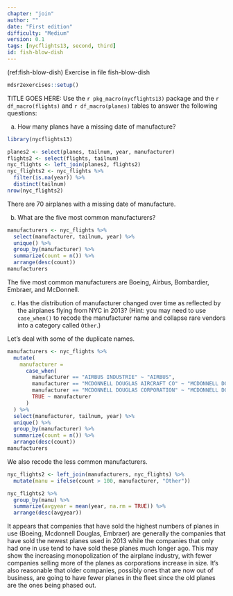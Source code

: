```yaml
---
chapter: "join"
author: ""
date: "First edition"
difficulty: "Medium"
version: 0.1
tags: [nycflights13, second, third]
id: fish-blow-dish 
---
```


(ref:fish-blow-dish) Exercise in file fish-blow-dish

```r
mdsr2exercises::setup()
```

TITLE GOES HERE: Use the `r pkg_macro(nycflights13)` package and the `r df_macro(flights)` and `r df_macro(planes)` tables to answer the following questions:

a. How many planes have a missing date of manufacture?

<!--begin-answer-->
```r
library(nycflights13)

planes2 <- select(planes, tailnum, year, manufacturer)
flights2 <- select(flights, tailnum)
nyc_flights <- left_join(planes2, flights2)
nyc_flights2 <- nyc_flights %>%
  filter(is.na(year)) %>%
  distinct(tailnum)
nrow(nyc_flights2)
```
There are 70 airplanes with a missing date of manufacture.
<!--end-answer-->

b. What are the five most common manufacturers?

<!--begin-answer-->
```r
manufacturers <- nyc_flights %>%
  select(manufacturer, tailnum, year) %>%
  unique() %>%
  group_by(manufacturer) %>%
  summarize(count = n()) %>%
  arrange(desc(count))
manufacturers
```

The five most common manufacturers are Boeing,
Airbus,
Bombardier,
Embraer,
and McDonnell.
<!--end-answer-->

c. Has the distribution of manufacturer changed over time as reflected by the airplanes flying from NYC in 2013?  (Hint: you may need to use `case_when()` to recode the manufacturer name and collapse rare vendors into a category called `Other`.)

<!--begin-answer-->
Let's deal with some of the duplicate names.

```r
manufacturers <- nyc_flights %>%
  mutate(
    manufacturer =
      case_when(
        manufacturer == "AIRBUS INDUSTRIE" ~ "AIRBUS",
        manufacturer == "MCDONNELL DOUGLAS AIRCRAFT CO" ~ "MCDONNELL DOUGLAS",
        manufacturer == "MCDONNELL DOUGLAS CORPORATION" ~ "MCDONNELL DOUGLAS",
        TRUE ~ manufacturer
      )
  ) %>%
  select(manufacturer, tailnum, year) %>%
  unique() %>%
  group_by(manufacturer) %>%
  summarize(count = n()) %>%
  arrange(desc(count))
manufacturers
```


We also recode the less common manufacturers.
```r
nyc_flights2 <- left_join(manufacturers, nyc_flights) %>%
  mutate(manu = ifelse(count > 100, manufacturer, "Other"))

nyc_flights2 %>%
  group_by(manu) %>%
  summarize(avgyear = mean(year, na.rm = TRUE)) %>%
  arrange(desc(avgyear))
```

It appears that companies that have sold the highest numbers of planes in use (Boeing, Mcdonnell Douglas, Embraer) are generally the companies that have sold the newest planes used in 2013 while the companies that only had one in use tend to have sold these planes much longer ago. This may show the increasing monopolization of the airplane industry, with fewer companies selling more of the planes as corporations increase in size. It's also reasonable that older companies, possibly ones that are now out of business, are going to have fewer planes in the fleet since the old planes are the ones being phased out.
<!--end-answer-->
